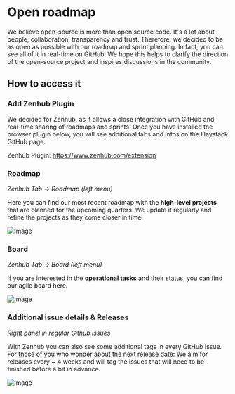 # Open roadmap

We believe open-source is more than open source code. It's a lot about people, collaboration, transparency and trust.
Therefore, we decided to be as open as possible with our roadmap and sprint planning.
In fact, you can see all of it in real-time on GitHub.
We hope this helps to clarify the direction of the open-source project and inspires discussions in the community.

<div style={{ marginBottom: "3rem" }} />

## How to access it

### Add Zenhub Plugin

We decided for Zenhub, as it allows a close integration with GitHub and real-time sharing of roadmaps and sprints.
Once you have installed the browser plugin below, you will see additional tabs and infos on the Haystack GitHub page.

Zenhub Plugin: https://www.zenhub.com/extension

<div style={{ marginBottom: "3rem" }} />

### Roadmap

_Zenhub Tab -> Roadmap (left menu)_

Here you can find our most recent roadmap with the **high-level projects** that are planned for the upcoming quarters.
We update it regularly and refine the projects as they come closer in time.

![image](/img/zenhub_roadmap.png)

<div style={{ marginBottom: "3rem" }} />

### Board

_Zenhub Tab -> Board (left menu)_

If you are interested in the **operational tasks** and their status, you can find our agile board here.

![image](/img/zenhub_board.png)

<div style={{ marginBottom: "3rem" }} />

### Additional issue details & Releases

_Right panel in regular Github issues_

With Zenhub you can also see some additional tags in every GitHub issue.
For those of you who wonder about the next release date: We aim for releases every ~ 4 weeks and will tag the issues that will need to be finished before a bit in advance.

![image](/img/zenhub_issue.png)
